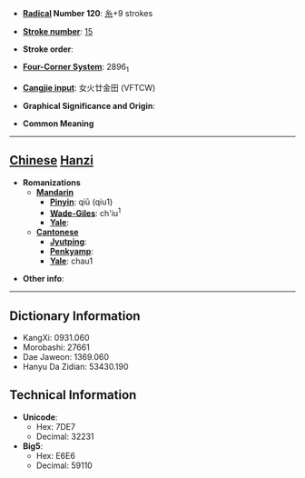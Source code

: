 * '''[[Wiktionary:Chinese radical index| Radical]] Number 120''': [[Wiktionary:Chinese radical index 糸|糸]]+9 strokes

* '''[[Wiktionary:Chinese total strokes index|Stroke number]]''': [[Wiktionary:Chinese total strokes index 15|15]]

* '''Stroke order''': 

* '''[[Wiktionary:Chinese four corner index|Four-Corner System]]''': 2896<sub>1</sub>

* '''[[Wiktionary:Chinese Cangjie index|Cangjie input]]''': 女火廿金田 (VFTCW)

* '''Graphical Significance and Origin''': 

* '''Common Meaning'''

----

== [[Chinese]] [[Hanzi]] ==

* '''Romanizations'''
** '''[[Mandarin]]'''
*** '''[[Pinyin]]''': qiū (qiu1)
*** '''[[Wade-Giles]]''': ch'iu<sup>1</sup>
*** '''[[Yale]]''': 
** '''[[Cantonese]]'''
*** '''[[Jyutping]]''':
*** '''[[Penkyamp]]''': 
*** '''[[Yale]]''': chau1

* '''Other info''': 

----

== Dictionary Information ==

* KangXi: 0931.060
* Morobashi: 27661
* Dae Jaweon: 1369.060
* Hanyu Da Zidian: 53430.190

== Technical Information ==

* '''Unicode''':
** Hex: 7DE7
** Decimal: 32231
* '''Big5''':
** Hex: E6E6
** Decimal: 59110